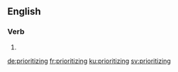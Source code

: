 ==English==

===Verb===
{{head|en|present participle}}

# {{present participle of|prioritize|lang=en}}

[[de:prioritizing]]
[[fr:prioritizing]]
[[ku:prioritizing]]
[[sv:prioritizing]]